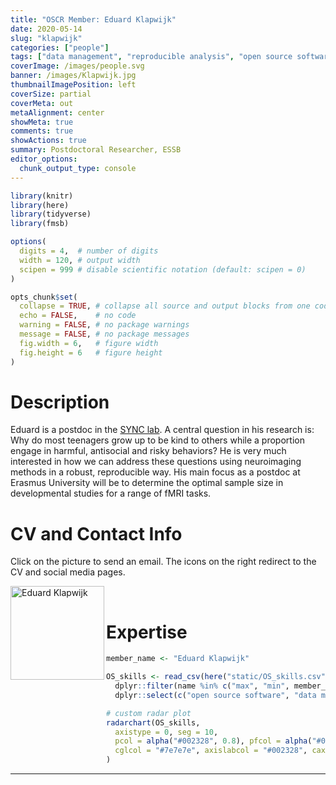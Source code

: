 ```yaml
---
title: "OSCR Member: Eduard Klapwijk"
date: 2020-05-14
slug: "klapwijk"
categories: ["people"]
tags: ["data management", "reproducible analysis", "open source software", "school-essb"] # top 3 categories + unique + school
coverImage: /images/people.svg
banner: /images/Klapwijk.jpg
thumbnailImagePosition: left
coverSize: partial
coverMeta: out
metaAlignment: center
showMeta: true
comments: true
showActions: true
summary: Postdoctoral Researcher, ESSB
editor_options: 
  chunk_output_type: console
---
```


```r

library(knitr)
library(here)
library(tidyverse)
library(fmsb)

options(
  digits = 4,  # number of digits
  width = 120, # output width
  scipen = 999 # disable scientific notation (default: scipen = 0)
)

opts_chunk$set(
  collapse = TRUE, # collapse all source and output blocks from one code chunk into a single block
  echo = FALSE,    # no code
  warning = FALSE, # no package warnings
  message = FALSE, # no package messages
  fig.width = 6,   # figure width
  fig.height = 6   # figure height
)

```

# Description

Eduard is a postdoc in the [SYNC lab](https://erasmus-synclab.nl/). A central question in his research is: Why do most teenagers grow up to be kind to others while a proportion engage in harmful, antisocial and risky behaviors? He is very much interested in how we can address these questions using neuroimaging methods in a robust, reproducible way. His main focus as a postdoc at Erasmus University will be to determine the optimal sample size in developmental studies for a range of fMRI tasks.

# CV and Contact Info

Click on the picture to send an email. The icons on the right redirect to the CV and social media pages.

<!-- EMAIL -->
<p>
  <a href="mailto:e.klapwijk@essb.eur.nl">
  <img border="0" alt="Eduard Klapwijk" src="/images/Klapwijk.jpg" width="150" height="150" align="left">
  </a>
</p>

<!-- CV -->
<p align="center">
  <a href="https://erasmus-synclab.nl/eduard-klapwijk/" class="fa fa-file fa-2x" style="color:#00B969;">
  </a>
</p>

<!-- TWITTER -->
<p align="center">
  <a href="https://twitter.com/etklapwijk" class="fa fa-twitter fa-2x">
  </a>
</p>

<!-- GITHUB -->
<p align="center">
  <a href="https://github.com/eduardklap" class="fa fa-github fa-2x" style="color:#000000;">
  </a>
</p>

<BR>

# Expertise

```r

member_name <- "Eduard Klapwijk"

OS_skills <- read_csv(here("static/OS_skills.csv")) %>%
  dplyr::filter(name %in% c("max", "min", member_name)) %>%
  dplyr::select(c("open source software", "data management", "data sharing", "reproducible analysis", "preregistration", "open access"))

# custom radar plot
radarchart(OS_skills,
  axistype = 0, seg = 10,
  pcol = alpha("#002328", 0.8), pfcol = alpha("#00B969", 0.6), plwd = 4, centerzero = TRUE, # polygon
  cglcol = "#7e7e7e", axislabcol = "#002328", caxislabels = seq(0, 10, 2), cglwd = 0.8 # grid
)

```

***


